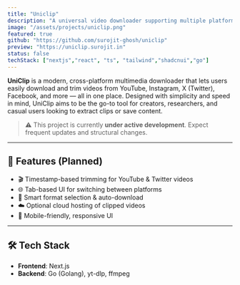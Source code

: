 ```yaml
---
title: "Uniclip"
description: "A universal video downloader supporting multiple platforms."
image: "/assets/projects/uniclip.png"
featured: true
github: "https://github.com/surojit-ghosh/uniclip"
preview: "https://uniclip.surojit.in"
status: false
techStack: ["nextjs","react", "ts", "tailwind","shadcnui","go"]
---
```

**UniClip** is a modern, cross-platform multimedia downloader that lets users easily download and trim videos from YouTube, Instagram, X (Twitter), Facebook, and more — all in one place. Designed with simplicity and speed in mind, UniClip aims to be the go-to tool for creators, researchers, and casual users looking to extract clips or save content.

> ⚠️ This project is currently **under active development**. Expect frequent updates and structural changes.

---

## 🚀 Features (Planned)

-   🎬 Timestamp-based trimming for YouTube & Twitter videos
-   🌐 Tab-based UI for switching between platforms
-   🧠 Smart format selection & auto-download
-   ☁️ Optional cloud hosting of clipped videos
-   📱 Mobile-friendly, responsive UI

---

## 🛠 Tech Stack

-   **Frontend**: Next.js
-   **Backend**: Go (Golang), yt-dlp, ffmpeg